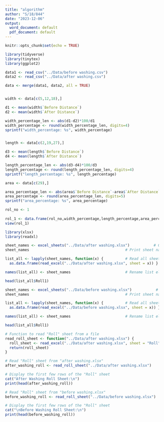 ---
title: "algorithm"
author: "S/18/844"
date: "2023-12-06"
output:
  word_document: default
  pdf_document: default
---

```{r setup, include=FALSE}
knitr::opts_chunk$set(echo = TRUE)
```


```{r}
library(tidyverse)
library(tinytex)
library(ggplot2)
```


```{r}
data1 <- read_csv("../Data/before washing.csv")
data2 <- read_csv("../Data/after washing.csv")

data <- merge(data1, data2, all = TRUE)


width <- data[c(5,12,18),]

d1 <- mean(width$`Before Distance`)
d2 <- mean(width$`After Distance`)

width_percentage_len <- abs(d1-d2)*100/d1
width_percentage <- round(width_percentage_len, digits=4)
sprintf("width_percentage: %s", width_percentage)


length <- data[c(2,19,27),]

d3 <- mean(length$`Before Distance`)
d4 <- mean(length$`After Distance`)

length_percentage_len <- abs(d3-d4)*100/d3
length_percentage <- round(length_percentage_len, digits=4)
sprintf("length_percentage: %s", length_percentage)

area <- data[c(29),]

area_percentage_len <- abs(area$`Before Distance`-area$`After Distance`)*100/area$`Before Distance`
area_percentage <- round(area_percentage_len, digits=5)
sprintf("area_percentage: %s", area_percentage)

rol_no <- 1
  
rol_1 <- data.frame(rol_no,width_percentage,length_percentage,area_percentage)
view(rol_1)

```

```{r}
library(xlsx)
library(readxl)
```

```{r}
sheet_names <- excel_sheets("../Data/after washing.xlsx")           # Get sheet names
sheet_names                                            # Print sheet names

list_all <- lapply(sheet_names, function(x) {          # Read all sheets to list
  as.data.frame(read_excel("../Data/after washing.xlsx", sheet = x)) } )

names(list_all) <- sheet_names                         # Rename list elements

head(list_all$Roll1)      
```



```{r}
sheet_names <- excel_sheets("../Data/before washing.xlsx")           # Get sheet names
sheet_names                                            # Print sheet names

list_all <- lapply(sheet_names, function(x) {          # Read all sheets to list
  as.data.frame(read_excel("../Data/before washing.xlsx", sheet = x)) } )

names(list_all) <- sheet_names                         # Rename list elements

head(list_all$Roll1)   
```


```{r}
# Function to read "Roll" sheet from a file
read_roll_sheet <- function("../Data/after washing.xlsx") {
  roll_sheet <- read_excel("../Data/after washing.xlsx", sheet = "Roll")
  return(roll_sheet)
}

# Read "Roll" sheet from "after washing.xlsx"
after_washing_roll <- read_roll_sheet("../Data/after washing.xlsx")

# Display the first few rows of the "Roll" sheet
cat("After Washing Roll Sheet:\n")
print(head(after_washing_roll))

# Read "Roll" sheet from "before washing.xlsx"
before_washing_roll <- read_roll_sheet("../Data/before washing.xlsx")

# Display the first few rows of the "Roll" sheet
cat("\nBefore Washing Roll Sheet:\n")
print(head(before_washing_roll))



```




